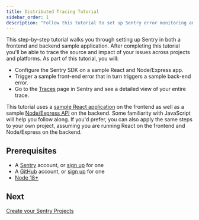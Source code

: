 ```yaml
---
title: Distributed Tracing Tutorial
sidebar_order: 1
description: "Follow this tutorial to set up Sentry error monitoring and distributed tracing for a sample fullstack JavaScript application. By the end, you'll be able to trigger an error and a trace and see it in Sentry.io" 
---
```


This step-by-step tutorial walks you through setting up Sentry in both a frontend and backend sample application. After completing this tutorial you'll be able to trace the source and impact of your issues across projects and platforms. As part of this tutorial, you will:

- Configure the Sentry SDK on a sample React and Node/Express app.
- Trigger a sample front-end error that in turn triggers a sample back-end error.
- Go to the [Traces](https://sentry.io/orgredirect/organizations/:orgslug/traces/) page in Sentry and see a detailed view of your entire trace.

This tutorial uses a [sample React application](https://github.com/getsentry/tracing-tutorial-frontend) on the frontend as well as a sample [Node/Express API](https://github.com/getsentry/tracing-tutorial-frontend) on the backend. Some familiarity with JavaScript will help you follow along. If you'd prefer, you can also apply the same steps to your own project, assuming you are running React on the frontend and Node/Express on the backend.

## Prerequisites

- A [Sentry](https://sentry.io) account, or [sign up](https://sentry.io/signup/) for one
- A [GitHub](https://github.com/) account, or [sign up](https://github.com/join) for one
- [Node 18+](https://nodejs.org/en/download/)

## Next

[Create your Sentry Projects](/product/sentry-basics/distributed-tracing/create-new-project/)
